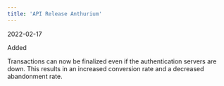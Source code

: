 ```yaml
---  
title: 'API Release Anthurium'  
---  
```

<span class="date">2022-02-17</span>  
  
  
<div class="pill pill-green">Added</div>  
  

Transactions can now be finalized even if the authentication servers are down. This results in an increased conversion rate and a decreased abandonment rate.